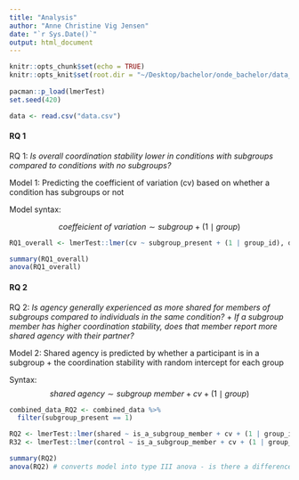 ```yaml
---
title: "Analysis"
author: "Anne Christine Vig Jensen"
date: "`r Sys.Date()`"
output: html_document
---
```

 
```r
knitr::opts_chunk$set(echo = TRUE)
knitr::opts_knit$set(root.dir = "~/Desktop/bachelor/onde_bachelor/data_processing") # set working directory 
  
pacman::p_load(lmerTest)
set.seed(420)
```

```r
data <- read.csv("data.csv")
```

 
#### RQ 1

RQ 1: *Is overall coordination stability lower in conditions with subgroups compared to conditions with no subgroups?*

Model 1: Predicting the coefficient of variation (cv) based on whether a condition has subgroups or not 

Model syntax: 

$$ \textit{coeffeicient of variation} \sim subgroup + (1 \mid group )$$

```r
RQ1_overall <- lmerTest::lmer(cv ~ subgroup_present + (1 | group_id), data)

summary(RQ1_overall)
anova(RQ1_overall) 
```

#### RQ 2

RQ 2: *Is agency generally experienced as more shared for members of subgroups compared to individuals in the same condition?* 
+ 
*If a subgroup member has higher coordination stability, does that member report more shared agency with their partner?*

Model 2: Shared agency is predicted by whether a participant is in a subgroup + the coordination stability with random intercept for each group 

Syntax: 
$$\textit{shared agency} \sim \textit{subgroup member} + cv + (1 \mid  group)$$
```r
combined_data_RQ2 <- combined_data %>% 
  filter(subgroup_present == 1)

RQ2 <- lmerTest::lmer(shared ~ is_a_subgroup_member + cv + (1 | group_id), combined_data_RQ2)
R32 <- lmerTest::lmer(control ~ is_a_subgroup_member + cv + (1 | group_id), combined_data_RQ2)

summary(RQ2)
anova(RQ2) # converts model into type III anova - is there a difference between the means of each variable rather than is there a difference between each intercept 
```

